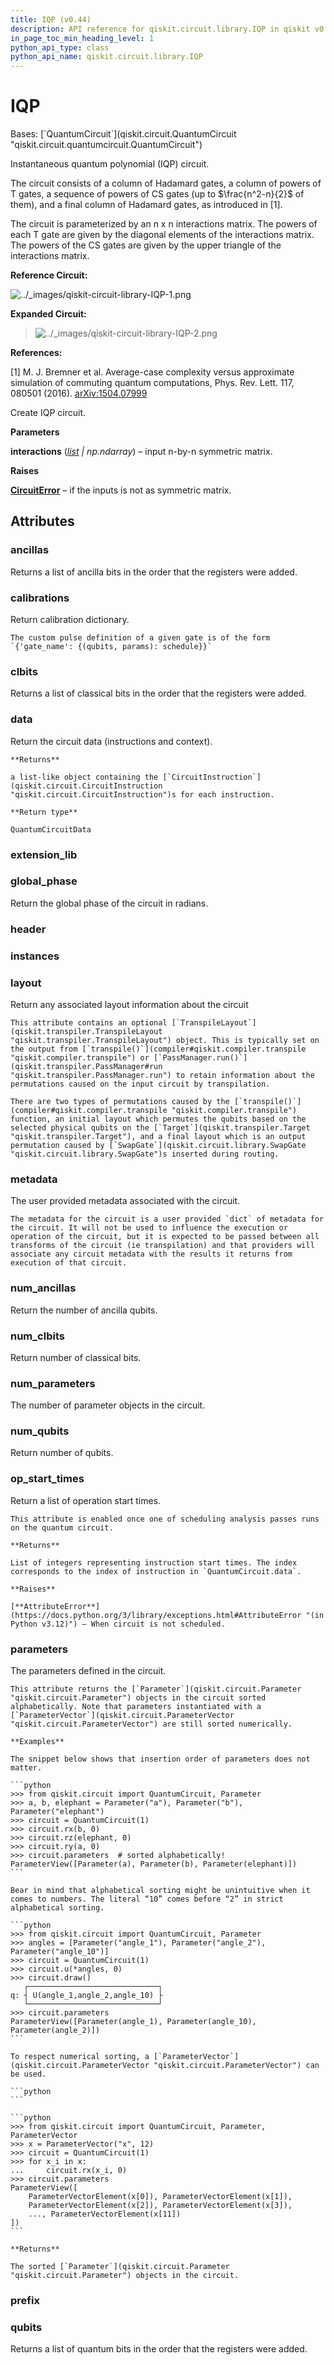 ```yaml
---
title: IQP (v0.44)
description: API reference for qiskit.circuit.library.IQP in qiskit v0.44
in_page_toc_min_heading_level: 1
python_api_type: class
python_api_name: qiskit.circuit.library.IQP
---
```


# IQP

<Class id="qiskit.circuit.library.IQP" isDedicatedPage={true} github="https://github.com/qiskit/qiskit/tree/stable/0.25/qiskit/circuit/library/iqp.py" signature="qiskit.circuit.library.IQP(interactions)" modifiers="class">
  Bases: [`QuantumCircuit`](qiskit.circuit.QuantumCircuit "qiskit.circuit.quantumcircuit.QuantumCircuit")

  Instantaneous quantum polynomial (IQP) circuit.

  The circuit consists of a column of Hadamard gates, a column of powers of T gates, a sequence of powers of CS gates (up to $\frac{n^2-n}{2}$ of them), and a final column of Hadamard gates, as introduced in \[1].

  The circuit is parameterized by an n x n interactions matrix. The powers of each T gate are given by the diagonal elements of the interactions matrix. The powers of the CS gates are given by the upper triangle of the interactions matrix.

  **Reference Circuit:**

  ![../\_images/qiskit-circuit-library-IQP-1.png](/images/api/qiskit/0.44/qiskit-circuit-library-IQP-1.avif)

  **Expanded Circuit:**

  > ![../\_images/qiskit-circuit-library-IQP-2.png](/images/api/qiskit/0.44/qiskit-circuit-library-IQP-2.avif)

  **References:**

  \[1] M. J. Bremner et al. Average-case complexity versus approximate simulation of commuting quantum computations, Phys. Rev. Lett. 117, 080501 (2016). [arXiv:1504.07999](https://arxiv.org/abs/1504.07999)

  Create IQP circuit.

  **Parameters**

  **interactions** ([*list*](https://docs.python.org/3/library/stdtypes.html#list "(in Python v3.12)") *| np.ndarray*) – input n-by-n symmetric matrix.

  **Raises**

  [**CircuitError**](circuit#qiskit.circuit.CircuitError "qiskit.circuit.CircuitError") – if the inputs is not as symmetric matrix.

  ## Attributes

  ### ancillas

  <Attribute id="qiskit.circuit.library.IQP.ancillas">
    Returns a list of ancilla bits in the order that the registers were added.
  </Attribute>

  ### calibrations

  <Attribute id="qiskit.circuit.library.IQP.calibrations">
    Return calibration dictionary.

    The custom pulse definition of a given gate is of the form `{'gate_name': {(qubits, params): schedule}}`
  </Attribute>

  ### clbits

  <Attribute id="qiskit.circuit.library.IQP.clbits">
    Returns a list of classical bits in the order that the registers were added.
  </Attribute>

  ### data

  <Attribute id="qiskit.circuit.library.IQP.data">
    Return the circuit data (instructions and context).

    **Returns**

    a list-like object containing the [`CircuitInstruction`](qiskit.circuit.CircuitInstruction "qiskit.circuit.CircuitInstruction")s for each instruction.

    **Return type**

    QuantumCircuitData
  </Attribute>

  ### extension\_lib

  <Attribute id="qiskit.circuit.library.IQP.extension_lib" attributeValue="'include &#x22;qelib1.inc&#x22;;'" />

  ### global\_phase

  <Attribute id="qiskit.circuit.library.IQP.global_phase">
    Return the global phase of the circuit in radians.
  </Attribute>

  ### header

  <Attribute id="qiskit.circuit.library.IQP.header" attributeValue="'OPENQASM 2.0;'" />

  ### instances

  <Attribute id="qiskit.circuit.library.IQP.instances" attributeValue="166" />

  ### layout

  <Attribute id="qiskit.circuit.library.IQP.layout">
    Return any associated layout information about the circuit

    This attribute contains an optional [`TranspileLayout`](qiskit.transpiler.TranspileLayout "qiskit.transpiler.TranspileLayout") object. This is typically set on the output from [`transpile()`](compiler#qiskit.compiler.transpile "qiskit.compiler.transpile") or [`PassManager.run()`](qiskit.transpiler.PassManager#run "qiskit.transpiler.PassManager.run") to retain information about the permutations caused on the input circuit by transpilation.

    There are two types of permutations caused by the [`transpile()`](compiler#qiskit.compiler.transpile "qiskit.compiler.transpile") function, an initial layout which permutes the qubits based on the selected physical qubits on the [`Target`](qiskit.transpiler.Target "qiskit.transpiler.Target"), and a final layout which is an output permutation caused by [`SwapGate`](qiskit.circuit.library.SwapGate "qiskit.circuit.library.SwapGate")s inserted during routing.
  </Attribute>

  ### metadata

  <Attribute id="qiskit.circuit.library.IQP.metadata">
    The user provided metadata associated with the circuit.

    The metadata for the circuit is a user provided `dict` of metadata for the circuit. It will not be used to influence the execution or operation of the circuit, but it is expected to be passed between all transforms of the circuit (ie transpilation) and that providers will associate any circuit metadata with the results it returns from execution of that circuit.
  </Attribute>

  ### num\_ancillas

  <Attribute id="qiskit.circuit.library.IQP.num_ancillas">
    Return the number of ancilla qubits.
  </Attribute>

  ### num\_clbits

  <Attribute id="qiskit.circuit.library.IQP.num_clbits">
    Return number of classical bits.
  </Attribute>

  ### num\_parameters

  <Attribute id="qiskit.circuit.library.IQP.num_parameters">
    The number of parameter objects in the circuit.
  </Attribute>

  ### num\_qubits

  <Attribute id="qiskit.circuit.library.IQP.num_qubits">
    Return number of qubits.
  </Attribute>

  ### op\_start\_times

  <Attribute id="qiskit.circuit.library.IQP.op_start_times">
    Return a list of operation start times.

    This attribute is enabled once one of scheduling analysis passes runs on the quantum circuit.

    **Returns**

    List of integers representing instruction start times. The index corresponds to the index of instruction in `QuantumCircuit.data`.

    **Raises**

    [**AttributeError**](https://docs.python.org/3/library/exceptions.html#AttributeError "(in Python v3.12)") – When circuit is not scheduled.
  </Attribute>

  ### parameters

  <Attribute id="qiskit.circuit.library.IQP.parameters">
    The parameters defined in the circuit.

    This attribute returns the [`Parameter`](qiskit.circuit.Parameter "qiskit.circuit.Parameter") objects in the circuit sorted alphabetically. Note that parameters instantiated with a [`ParameterVector`](qiskit.circuit.ParameterVector "qiskit.circuit.ParameterVector") are still sorted numerically.

    **Examples**

    The snippet below shows that insertion order of parameters does not matter.

    ```python
    >>> from qiskit.circuit import QuantumCircuit, Parameter
    >>> a, b, elephant = Parameter("a"), Parameter("b"), Parameter("elephant")
    >>> circuit = QuantumCircuit(1)
    >>> circuit.rx(b, 0)
    >>> circuit.rz(elephant, 0)
    >>> circuit.ry(a, 0)
    >>> circuit.parameters  # sorted alphabetically!
    ParameterView([Parameter(a), Parameter(b), Parameter(elephant)])
    ```

    Bear in mind that alphabetical sorting might be unintuitive when it comes to numbers. The literal “10” comes before “2” in strict alphabetical sorting.

    ```python
    >>> from qiskit.circuit import QuantumCircuit, Parameter
    >>> angles = [Parameter("angle_1"), Parameter("angle_2"), Parameter("angle_10")]
    >>> circuit = QuantumCircuit(1)
    >>> circuit.u(*angles, 0)
    >>> circuit.draw()
       ┌─────────────────────────────┐
    q: ┤ U(angle_1,angle_2,angle_10) ├
       └─────────────────────────────┘
    >>> circuit.parameters
    ParameterView([Parameter(angle_1), Parameter(angle_10), Parameter(angle_2)])
    ```

    To respect numerical sorting, a [`ParameterVector`](qiskit.circuit.ParameterVector "qiskit.circuit.ParameterVector") can be used.

    ```python
    ```

    ```python
    >>> from qiskit.circuit import QuantumCircuit, Parameter, ParameterVector
    >>> x = ParameterVector("x", 12)
    >>> circuit = QuantumCircuit(1)
    >>> for x_i in x:
    ...     circuit.rx(x_i, 0)
    >>> circuit.parameters
    ParameterView([
        ParameterVectorElement(x[0]), ParameterVectorElement(x[1]),
        ParameterVectorElement(x[2]), ParameterVectorElement(x[3]),
        ..., ParameterVectorElement(x[11])
    ])
    ```

    **Returns**

    The sorted [`Parameter`](qiskit.circuit.Parameter "qiskit.circuit.Parameter") objects in the circuit.
  </Attribute>

  ### prefix

  <Attribute id="qiskit.circuit.library.IQP.prefix" attributeValue="'circuit'" />

  ### qubits

  <Attribute id="qiskit.circuit.library.IQP.qubits">
    Returns a list of quantum bits in the order that the registers were added.
  </Attribute>
</Class>

